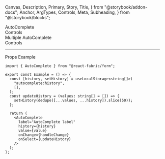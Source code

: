   Canvas,
  Description,
  Primary,
  Story,
  Title,
} from "@storybook/addon-docs";
  Anchor,
  ArgTypes,
  Controls,
  Meta,
  Subheading,
} from "@storybook/blocks";

<Meta of={AutoCompleteStories} />

<Title>AutoComplete</Title>

<Anchor storyId="AutoComplete">
  <div className="hidden-anchor">
    <Subheading>AutoComplete</Subheading>
  </div>
</Anchor>

<Description of={AutoComplete} />

<Primary />

<Collapsable className="control-panel">
  <div>Controls</div>
  <Controls of={AutoCompleteStories._AutoComplete} />
</Collapsable>

<Anchor storyId="mutiple">
  <Subheading>Multiple AutoComplete</Subheading>
</Anchor>
<Description of={AutoCompleteStories.Multiple} />
<Canvas withToolbar of={AutoCompleteStories.Multiple} />
<Collapsable className="control-panel">
  <div>Controls</div>
  <Controls of={AutoCompleteStories.Multiple} />
</Collapsable>

<hr />

<Anchor storyId="props">
  <Subheading>Props</Subheading>
</Anchor>

<ArgTypes sort="requiredFirst" />

<Anchor storyId="sample">
  <Subheading>Example</Subheading>
</Anchor>

```tsx
import { AutoComplete } from "@react-fabric/form";

export const Example = () => {
  const [history, setHistory] = useLocalStorage<string[]>(
    "autocomplete:history",
    [],
  );
  const updateHistory = (values: string[] = []) => {
    setHistory(dedupe([...values, ...history]).slice(50));
  };

  return (
    <AutoComplete
      label="AutoComplete label"
      history={history}
      value={value}
      onChange={handleChange}
      onSelect={updateHistory}
    />
  );
};
```
